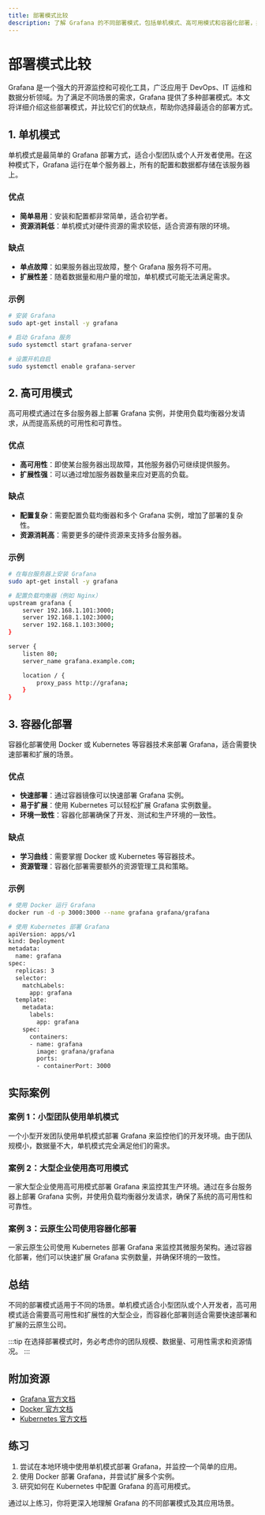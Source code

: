 ```yaml
---
title: 部署模式比较
description: 了解 Grafana 的不同部署模式，包括单机模式、高可用模式和容器化部署，并比较它们的优缺点。
---
```


# 部署模式比较

Grafana 是一个强大的开源监控和可视化工具，广泛应用于 DevOps、IT 运维和数据分析领域。为了满足不同场景的需求，Grafana 提供了多种部署模式。本文将详细介绍这些部署模式，并比较它们的优缺点，帮助你选择最适合的部署方式。

## 1. 单机模式

单机模式是最简单的 Grafana 部署方式，适合小型团队或个人开发者使用。在这种模式下，Grafana 运行在单个服务器上，所有的配置和数据都存储在该服务器上。

### 优点
- **简单易用**：安装和配置都非常简单，适合初学者。
- **资源消耗低**：单机模式对硬件资源的需求较低，适合资源有限的环境。

### 缺点
- **单点故障**：如果服务器出现故障，整个 Grafana 服务将不可用。
- **扩展性差**：随着数据量和用户量的增加，单机模式可能无法满足需求。

### 示例
```bash
# 安装 Grafana
sudo apt-get install -y grafana

# 启动 Grafana 服务
sudo systemctl start grafana-server

# 设置开机自启
sudo systemctl enable grafana-server
```

## 2. 高可用模式

高可用模式通过在多台服务器上部署 Grafana 实例，并使用负载均衡器分发请求，从而提高系统的可用性和可靠性。

### 优点
- **高可用性**：即使某台服务器出现故障，其他服务器仍可继续提供服务。
- **扩展性强**：可以通过增加服务器数量来应对更高的负载。

### 缺点
- **配置复杂**：需要配置负载均衡器和多个 Grafana 实例，增加了部署的复杂性。
- **资源消耗高**：需要更多的硬件资源来支持多台服务器。

### 示例
```bash
# 在每台服务器上安装 Grafana
sudo apt-get install -y grafana

# 配置负载均衡器（例如 Nginx）
upstream grafana {
    server 192.168.1.101:3000;
    server 192.168.1.102:3000;
    server 192.168.1.103:3000;
}

server {
    listen 80;
    server_name grafana.example.com;

    location / {
        proxy_pass http://grafana;
    }
}
```

## 3. 容器化部署

容器化部署使用 Docker 或 Kubernetes 等容器技术来部署 Grafana，适合需要快速部署和扩展的场景。

### 优点
- **快速部署**：通过容器镜像可以快速部署 Grafana 实例。
- **易于扩展**：使用 Kubernetes 可以轻松扩展 Grafana 实例数量。
- **环境一致性**：容器化部署确保了开发、测试和生产环境的一致性。

### 缺点
- **学习曲线**：需要掌握 Docker 或 Kubernetes 等容器技术。
- **资源管理**：容器化部署需要额外的资源管理工具和策略。

### 示例
```bash
# 使用 Docker 运行 Grafana
docker run -d -p 3000:3000 --name grafana grafana/grafana

# 使用 Kubernetes 部署 Grafana
apiVersion: apps/v1
kind: Deployment
metadata:
  name: grafana
spec:
  replicas: 3
  selector:
    matchLabels:
      app: grafana
  template:
    metadata:
      labels:
        app: grafana
    spec:
      containers:
      - name: grafana
        image: grafana/grafana
        ports:
        - containerPort: 3000
```

## 实际案例

### 案例 1：小型团队使用单机模式
一个小型开发团队使用单机模式部署 Grafana 来监控他们的开发环境。由于团队规模小，数据量不大，单机模式完全满足他们的需求。

### 案例 2：大型企业使用高可用模式
一家大型企业使用高可用模式部署 Grafana 来监控其生产环境。通过在多台服务器上部署 Grafana 实例，并使用负载均衡器分发请求，确保了系统的高可用性和可靠性。

### 案例 3：云原生公司使用容器化部署
一家云原生公司使用 Kubernetes 部署 Grafana 来监控其微服务架构。通过容器化部署，他们可以快速扩展 Grafana 实例数量，并确保环境的一致性。

## 总结

不同的部署模式适用于不同的场景。单机模式适合小型团队或个人开发者，高可用模式适合需要高可用性和扩展性的大型企业，而容器化部署则适合需要快速部署和扩展的云原生公司。

:::tip
在选择部署模式时，务必考虑你的团队规模、数据量、可用性需求和资源情况。
:::

## 附加资源

- [Grafana 官方文档](https://grafana.com/docs/)
- [Docker 官方文档](https://docs.docker.com/)
- [Kubernetes 官方文档](https://kubernetes.io/docs/)

## 练习

1. 尝试在本地环境中使用单机模式部署 Grafana，并监控一个简单的应用。
2. 使用 Docker 部署 Grafana，并尝试扩展多个实例。
3. 研究如何在 Kubernetes 中配置 Grafana 的高可用模式。

通过以上练习，你将更深入地理解 Grafana 的不同部署模式及其应用场景。